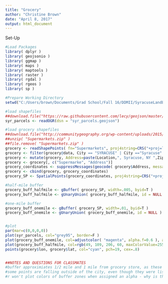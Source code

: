 ```yaml
---
title: "Grocery"
author: "Christine Brown"
date: "April 8, 2017"
output: html_document
---
```


Set-Up
```r
#Load Packages
library( dplyr )
library( geojsonio )
library( ggmap )
library( maps )
library( maptools )
library( raster )
library( rgdal )
library( rgeos )
library( sp )

#Prepare Working Directory
setwd("C:/Users/brown/Documents/Grad School/Fall 16/DDMII/SyracuseLandBank/Grocery")

```


```r

#load shapefiles
##download.file("https://raw.githubusercontent.com/lecy/geojson/master/syr_parcels.geojson", "syr_parcels.geojson" )
syr_parcels <- readOGR(dsn = "syr_parcels.geojson")

#load grocery shapefiles
##download.file("http://communitygeography.org/wp-content/uploads/2015/08/Supermarkets.shp_.zip", "Supermarkets.zip" )
##unzip( "Supermarkets.zip" )
##file.remove( "Supermarkets.zip" )
grocery <- readShapePoints( fn="Supermarkets", proj4string=CRS("+proj=longlat +datum=WGS84") )
grocery <- filter(grocery@data, City == "SYRACUSE" | City =="Syracuse" )
grocery <- mutate(grocery, Address=paste(Location,", Syracuse, NY ",ZipCode))
grocery <- grocery[, c("Supermarke", "Address")]
grocery_coordinates <- suppressMessages(geocode( grocery$Address, messaging=F ))
grocery <- cbind(grocery, grocery_coordinates)
grocery_SP <- SpatialPoints(grocery_coordinates, proj4string=CRS("+proj=longlat +datum=WGS84") )

#half-mile buffer
grocery_buff_halfmile <- gBuffer( grocery_SP, width=.005, byid=T )
grocery_buff_halfmile <- gUnaryUnion( grocery_buff_halfmile, id = NULL )

#one-mile buffer
grocery_buff_onemile <- gBuffer( grocery_SP, width=.01, byid=T )
grocery_buff_onemile <- gUnaryUnion( grocery_buff_onemile, id = NULL )


#plot
par(mar=c(0,0,0,0))
plot(syr_parcels, col="grey95", border=F )
plot(grocery_buff_onemile, col=adjustcolor( "magenta", alpha.f=0.6 ), add=T, border=T)
plot(grocery_buff_halfmile, col=rgb(49, 109, 206, 60, maxColorValue=255), add=T, border=T)
points(grocery$lon, grocery$lat, col="cyan", pch=19, cex=.8)


##NOTES AND QUESTIONS FOR CLASSMATES
#buffer approximiates 1/2 mile and 1 mile from grocery store, as these are the measures used to identify food deserts.  i think someone figured out how to get the distances exact - we should apply that here before moving forward.
#some points are falling outside of the city, even though they were listed with Syracuse addresses.  this is a data entry issue (by whoever posted from community geography). should we manually identify and eliminate those outside the bounds?
#r won't plot colors of buffer zones when assigned an alpha - why is that?

```